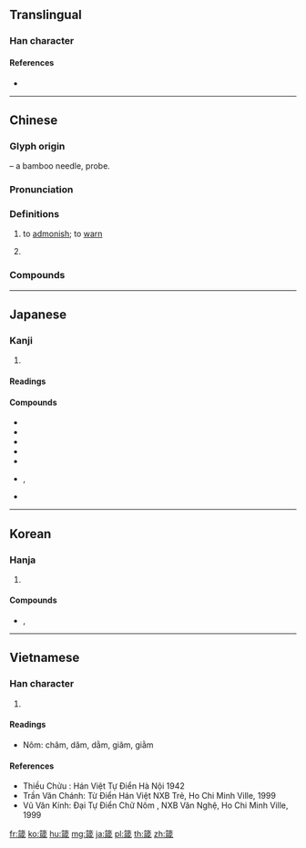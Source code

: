 {{character info/new}}
==Translingual==

===Han character===
{{Han char|rn=118|rad=竹|as=09|sn=15|four=88253|canj=HIHR|ids=⿱⺮咸}}

====References====
* {{Han ref|kx=0890.210|dkj=26214|dj=1318.060|hdz=52990.030|uh=7BB4|ud=31668|bh=BD65|bd=48485}}

----

==Chinese==
{{zh-forms}}

===Glyph origin===
{{Han etym}}
{{Han compound|竹|alt1=⺮|t1=bamboo|咸|ls=psc|c1=s|c2=p}} – a bamboo needle, probe.

===Pronunciation===
{{zh-pron
|m=zhēn
|c=zam1
|h=pfs=chṳ̂m
|md=cĭng
|mn=qz:cherm/tw,xm:chim/zz:chom
|w=1tsen
|mc=y
|oc=y
|cat=v,n
}}

===Definitions===
{{zh-hanzi}}

# to [[admonish]]; to [[warn]]
# {{lb|zh|TCM}} {{zh-alt-form|針|[[needle]]; [[probe]]}}

===Compounds===
{{zh-der|官箴|箴尹|箴石|箴規|箴言|箴諫}}

----

==Japanese==

===Kanji===
{{ja-kanji|grade=uc|rs=竹09}}

# {{defn|lang=ja|sort=竹09}}

====Readings====
{{ja-readings|goon=[[しん]] (shin)|kanon=[[しん]] (shin)|kun=[[いましめる]] (imashimeru), [[はり]] (hari)}}

====Compounds====
* {{ja-r|規箴|きしん}}
* {{ja-r|四箴|ししん}}
* {{ja-r|指箴|ししん}}
* {{ja-r|女史箴図|じょししんず}}
* {{ja-r|箴警|しんけい}}
* {{ja-r|箴言|しんげん|[[proverb]]}}, {{ja-r|箴言|^しんげん|[[Proverbs]]}}
* {{ja-r|箴砭|しんぺん}}

----

==Korean==

===Hanja===
{{ko-hanja|hangeul=잠|eumhun=|rv=jam|mr=cham|y=cam}}

# {{defn|lang=ko|sort=竹09}}

====Compounds====
* {{ko-l|잠언|[[proverb]]|箴言}}, {{ko-l|^잠언|[[Proverbs]]|箴言}}

----

==Vietnamese==

===Han character===
{{vi-hantu|[[châm]], [[giăm]], [[dăm]], [[giằm]]|rs=竹09}}
# {{defn|lang=vi|sort=竹09}}

====Readings====
* Nôm: châm, dăm, dằm, giăm, giằm

====References====
* Thiều Chửu : Hán Việt Tự Điển Hà Nội 1942
* Trần Văn Chánh: Từ Điển Hán Việt NXB Trẻ, Ho Chi Minh Ville, 1999
* Vũ Văn Kính: Đại Tự Điển Chữ Nôm , NXB Văn Nghệ, Ho Chi Minh Ville, 1999

[[fr:箴]]
[[ko:箴]]
[[hu:箴]]
[[mg:箴]]
[[ja:箴]]
[[pl:箴]]
[[th:箴]]
[[zh:箴]]